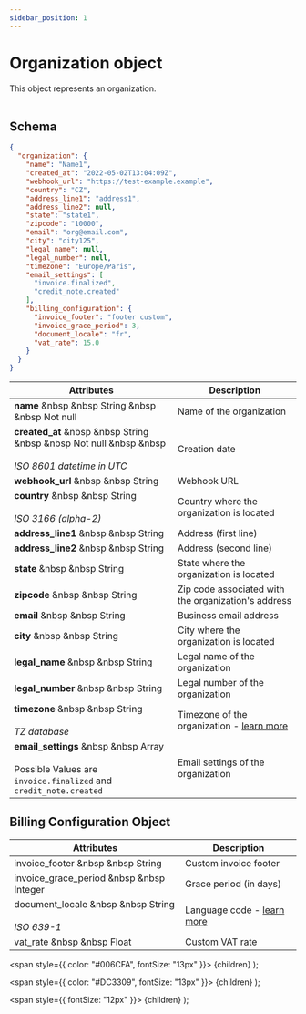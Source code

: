 ```yaml
---
sidebar_position: 1
---
```


# Organization object

This object represents an organization.<br></br>

## Schema

```json
{
  "organization": {
    "name": "Name1",
    "created_at": "2022-05-02T13:04:09Z",
    "webhook_url": "https://test-example.example",
    "country": "CZ",
    "address_line1": "address1",
    "address_line2": null,
    "state": "state1",
    "zipcode": "10000",
    "email": "org@email.com",
    "city": "city125",
    "legal_name": null,
    "legal_number": null,
    "timezone": "Europe/Paris",
    "email_settings": [
      "invoice.finalized",
      "credit_note.created"
    ],
    "billing_configuration": {
      "invoice_footer": "footer custom",
      "invoice_grace_period": 3,
      "document_locale": "fr",
      "vat_rate": 15.0
    }
  }
}
```

| Attributes | Description |
| -----------| ----------- |
| **name** &nbsp &nbsp <Type>String</Type> &nbsp &nbsp <NotNullable>Not null</NotNullable> | Name of the organization |
| **created_at** &nbsp &nbsp <Type>String</Type> &nbsp &nbsp <NotNullable>Not null</NotNullable> &nbsp &nbsp <br></br><Comment>*ISO 8601 datetime in UTC*</Comment> | Creation date |
| **webhook_url** &nbsp &nbsp <Type>String</Type> | Webhook URL |
| **country** &nbsp &nbsp <Type>String</Type><br></br><Comment>*ISO 3166 (alpha-2)*</Comment> | Country where the organization is located |
| **address_line1** &nbsp &nbsp <Type>String</Type> | Address (first line) |
| **address_line2** &nbsp &nbsp <Type>String</Type> | Address (second line) |
| **state** &nbsp &nbsp <Type>String</Type> | State where the organization is located |
| **zipcode** &nbsp &nbsp <Type>String</Type> | Zip code associated with the organization's address |
| **email** &nbsp &nbsp <Type>String</Type> | Business email address |
| **city** &nbsp &nbsp <Type>String</Type> | City where the organization is located |
| **legal_name** &nbsp &nbsp <Type>String</Type> | Legal name of the organization |
| **legal_number** &nbsp &nbsp <Type>String</Type> | Legal number of the organization |
| **timezone** &nbsp &nbsp <Type>String</Type><br></br><Comment>*TZ database*</Comment> | Timezone of the organization - [learn more](../resources/timezones) |
| **email_settings** &nbsp &nbsp <Type>Array</Type><br></br><Comment>Possible Values are `invoice.finalized` and `credit_note.created`</Comment> | Email settings of the organization |

## Billing Configuration Object

| Attributes | Description |
| -----------| ----------- |
| invoice_footer &nbsp &nbsp <Type>String</Type> | Custom invoice footer |
| invoice_grace_period &nbsp &nbsp <Type>Integer</Type> | Grace period (in days) |
| document_locale &nbsp &nbsp <Type>String</Type><br></br><Comment>*ISO 639-1*</Comment> | Language code - [learn more](../resources/locales) |
| vat_rate &nbsp &nbsp <Type>Float</Type> | Custom VAT rate |

  <span
    style={{
      color: "#006CFA",
      fontSize: "13px"
    }}>
    {children}
  </span>
);

  <span
    style={{
      color: "#DC3309",
      fontSize: "13px"
    }}>
    {children}
  </span>
);

  <span
    style={{
      fontSize: "12px"
    }}>
    {children}
  </span>
);

